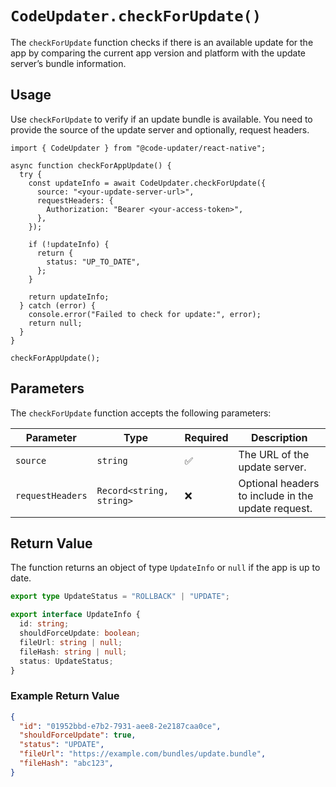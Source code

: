 # `CodeUpdater.checkForUpdate()`

The `checkForUpdate` function checks if there is an available update for the app by comparing the current app version and platform with the update server’s bundle information.

## Usage

Use `checkForUpdate` to verify if an update bundle is available. You need to provide the source of the update server and optionally, request headers.

```tsx
import { CodeUpdater } from "@code-updater/react-native";

async function checkForAppUpdate() {
  try {
    const updateInfo = await CodeUpdater.checkForUpdate({
      source: "<your-update-server-url>",
      requestHeaders: {
        Authorization: "Bearer <your-access-token>",
      },
    });

    if (!updateInfo) {
      return {
        status: "UP_TO_DATE",
      };
    }

    return updateInfo;
  } catch (error) {
    console.error("Failed to check for update:", error);
    return null;
  }
}

checkForAppUpdate();
```

## Parameters

The `checkForUpdate` function accepts the following parameters:

| Parameter       | Type                | Required | Description                                      |
|-----------------|---------------------|----------|--------------------------------------------------|
| `source`        | `string`            | ✅        | The URL of the update server.                     |
| `requestHeaders`| `Record<string, string>` | ❌        | Optional headers to include in the update request. |

## Return Value

The function returns an object of type `UpdateInfo` or `null` if the app is up to date.

```ts
export type UpdateStatus = "ROLLBACK" | "UPDATE";

export interface UpdateInfo {
  id: string;
  shouldForceUpdate: boolean;
  fileUrl: string | null;
  fileHash: string | null;
  status: UpdateStatus;
}
```

### Example Return Value

```json
{
  "id": "01952bbd-e7b2-7931-aee8-2e2187caa0ce",
  "shouldForceUpdate": true,
  "status": "UPDATE",
  "fileUrl": "https://example.com/bundles/update.bundle",
  "fileHash": "abc123",
}
```

